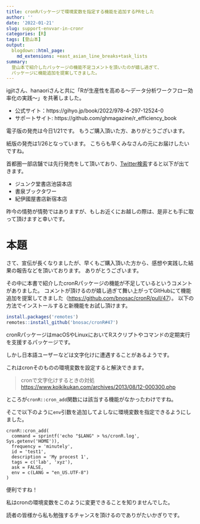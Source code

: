```yaml
---
title: cronRパッケージで環境変数を指定する機能を追加するPRをした
author: ''
date: '2022-01-21'
slug: support-envvar-in-cronr
categories: [R]
tags: [登山本]
output:
  blogdown::html_page:
    md_extensions: +east_asian_line_breaks+task_lists
summary:
  登山本で紹介したパッケージの機能不足コメントを頂いたのが嬉し過ぎて、
  パッケージに機能追加を提案してきました。
---
```


igjitさん、hanaoriさんと共に「Rが生産性を高める〜データ分析ワークフロー効率化の実践〜」を共著しました。

- 公式サイト：https://gihyo.jp/book/2022/978-4-297-12524-0
- サポートサイト: https://github.com/ghmagazine/r_efficiency_book

電子版の発売は今日1/21です。
もうご購入頂いた方、ありがとうございます。

紙版の発売は1/26となっています。
こちらも早くみなさんの元にお届けしたいですね。

首都圏一部店舗では先行発売をして頂いており、[Twitter検索](https://twitter.com/search?q=%22R%E3%81%8C%E7%94%9F%E7%94%A3%E6%80%A7%E3%82%92%E9%AB%98%E3%82%81%E3%82%8B%22%20%E5%85%88%E8%A1%8C&src=typed_query&f=top)すると以下が出てきます。

- ジュンク堂書店池袋本店
- 書泉ブックタワー
- 紀伊國屋書店新宿本店

昨今の情勢が情勢ではありますが、もしお近くにお越しの際は、是非とも手に取って頂けますと幸いです。

# 本題

さて、宣伝が長くなりましたが、早くもご購入頂いた方から、感想や実践した結果の報告などを頂いております。
ありがとうございます。

その中に本書で紹介したcronRパッケージの機能が不足しているというコメントがありました。
コメントが頂けるのが嬉し過ぎて舞い上がってGitHubにて機能追加を提案してきました（<https://github.com/bnosac/cronR/pull/47>）。
以下の方法でインストールすると新機能をお試し頂けます。

```r
install.packages('remotes')
remotes::install_github('bnosac/cronR#47')
```

cronRパッケージはmacOSやLinuxにおいてRスクリプトやコマンドの定期実行を支援するパッケージです。

しかし日本語ユーザーなどは文字化けに遭遇することがあるようです。

これはcronそのものの環境変数を設定すると解決できます。

> cronで文字化けするときの対処 <https://www.koikikukan.com/archives/2013/08/12-000300.php>

ところが`cronR::cron_add`関数には該当する機能がなかったわけですね。

そこで以下のように`env`引数を追加してよしなに環境変数を指定できるようにしました。

```
cronR::cron_add(
  command = sprintf('echo "$LANG" > %s/cronR.log', Sys.getenv('HOME')),
  frequency = 'minutely',
  id = 'test1',
  description = 'My procest 1',
  tags = c('lab', 'xyz'),
  ask = FALSE,
  env = c(LANG = "en_US.UTF-8")
)
```

便利ですね！

私はcronの環境変数をこのように変更できることを知りませんでした。

読者の皆様から私も勉強するチャンスを頂けるのでありがたいかぎりです。
